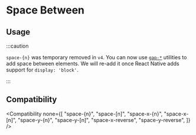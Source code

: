 
# Space Between

## Usage

<Usage />

:::caution

`space-{n}` was temporary removed in `v4`. You can now use [`gap-*`](../flexbox/gap.mdx) utilities to add space between elements. We will re-add it once React Native adds support for `display: 'block'`. 

:::

## Compatibility

<Compatibility
  none={[
    "space-{n}",
    "space-[n]",
    "space-x-{n}",
    "space-x-[n]",
    "space-y-{n}",
    "space-y-[n]",
    "space-x-reverse",
    "space-y-reverse",
  ]}
/>
